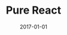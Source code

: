 ---
slug: purereact
date: 2017-01-01
title: 'Pure React'
description: 'Lorem ipsum dolor sit amet, consectetur adipiscing elit. Sed molestie leo ut sodales porta. Vivamus pharetra risus ac fermentum faucibus. Nam in sodales ex.'
published: true
banner: './banner.png'
categories: ['illustration']
---